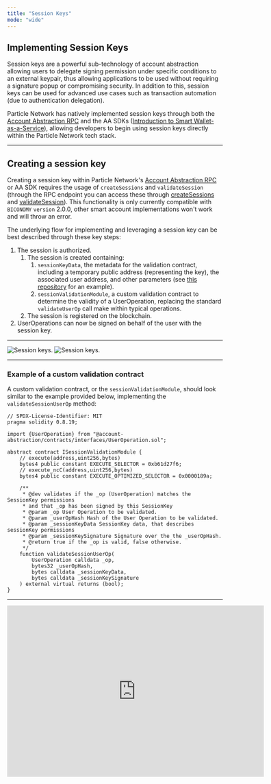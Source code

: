 ```yaml
---
title: "Session Keys"
mode: "wide"
---
```


## Implementing Session Keys

Session keys are a powerful sub-technology of account abstraction allowing users to delegate signing permission under specific conditions to an external keypair, thus allowing applications to be used without requiring a signature popup or compromising security. In addition to this, session keys can be used for advanced use cases such as transaction automation (due to authentication delegation). 

Particle Network has natively implemented session keys through both the [Account Abstraction RPC](/api-reference/aa/rpc/getsmartaccount) and the AA SDKs ([Introduction to Smart Wallet-as-a-Service](/api-reference/aa/introduction)), allowing developers to begin using session keys directly within the Particle Network tech stack.

***

## Creating a session key

Creating a session key within Particle Network's [Account Abstraction RPC](/api-reference/aa/rpc/getsmartaccount) or AA SDK requires the usage of `createSessions` and `validateSession` (through the RPC endpoint you can access these through [createSessions](/api-reference/aa/rpc/createsessions) and [validateSession](/api-reference/aa/rpc/validatesession)). This functionality is only currently compatible with `BICONOMY` `version` 2.0.0, other smart account implementations won't work and will throw an error.

The underlying flow for implementing and leveraging a session key can be best described through these key steps:

1. The session is authorized.
   1. The session is created containing:
      1. `sessionKeyData`, the metadata for the validation contract, including a temporary public address (representing the key), the associated user address, and other parameters (see [this repository](https://github.com/TABASCOatw/particle-session-key-demo/blob/main/src/App.tsx) for an example).
      2. `sessionValidationModule`, a custom validation contract to determine the validity of a UserOperation, replacing the standard `validateUserOp` call make within typical operations.
   2. The session is registered on the blockchain.
2. UserOperations can now be signed on behalf of the user with the session key.

***

<img
  className="block dark:hidden"
  src="/resources/integrations/aa/images/keys.png"
  alt="Session keys."
/>
<img
  className="hidden dark:block"
  src="/resources/integrations/aa/images/keys.png"
  alt="Session keys."
/>

***

### Example of a custom validation contract

A custom validation contract, or the `sessionValidationModule`, should look similar to the example provided below, implementing the `validateSessionUserOp` method:

```solidity Solidity
// SPDX-License-Identifier: MIT
pragma solidity 0.8.19;

import {UserOperation} from "@account-abstraction/contracts/interfaces/UserOperation.sol";

abstract contract ISessionValidationModule {
    // execute(address,uint256,bytes)
    bytes4 public constant EXECUTE_SELECTOR = 0xb61d27f6;
    // execute_ncC(address,uint256,bytes)
    bytes4 public constant EXECUTE_OPTIMIZED_SELECTOR = 0x0000189a;

    /**
     * @dev validates if the _op (UserOperation) matches the SessionKey permissions
     * and that _op has been signed by this SessionKey
     * @param _op User Operation to be validated.
     * @param _userOpHash Hash of the User Operation to be validated.
     * @param _sessionKeyData SessionKey data, that describes sessionKey permissions
     * @param _sessionKeySignature Signature over the the _userOpHash.
     * @return true if the _op is valid, false otherwise.
     */
    function validateSessionUserOp(
        UserOperation calldata _op,
        bytes32 _userOpHash,
        bytes calldata _sessionKeyData,
        bytes calldata _sessionKeySignature
    ) external virtual returns (bool);
}
```

***

<Frame caption="Watch the full walkthrough tutorial for leveraging session keys with Particle's AA SDK.">
<iframe 
width="600"
height="400" 
src="https://www.youtube.com/embed/euOahfA4Vec" 
title="Session Keys in Particle Smart Wallet as a Service: A Technical Deep Dive" 
alt="Session Keys in Particle Smart Wallet as a Service: A Technical Deep Dive"
frameborder="0"
allow="accelerometer; autoplay; clipboard-write; encrypted-media; gyroscope; picture-in-picture"
allowfullscreen
></iframe>
</Frame>
